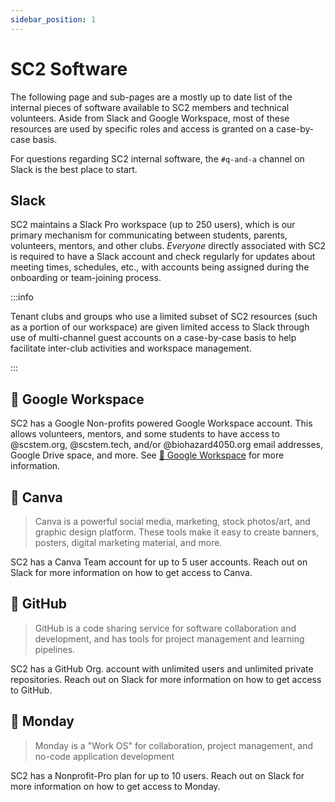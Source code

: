 ```yaml
---
sidebar_position: 1
---
```


# SC2 Software

The following page and sub-pages are a mostly up to date list of the internal pieces of software available to SC2 members and technical volunteers. Aside from Slack and Google Workspace, most of these resources are used by specific roles and access is granted on a case-by-case basis.

For questions regarding SC2 internal software, the `#q-and-a` channel on Slack is the best place to start.

## Slack

SC2 maintains a Slack Pro workspace (up to 250 users), which is our primary mechanism for communicating between students, parents, volunteers, mentors, and other clubs. _Everyone_ directly associated with SC2 is required to have a Slack account and check regularly for updates about meeting times, schedules, etc., with accounts being assigned during the onboarding or team-joining process.

:::info

Tenant clubs and groups who use a limited subset of SC2 resources (such as a portion of our workspace) are given limited access to Slack through use of multi-channel guest accounts on a case-by-case basis to help facilitate inter-club activities and workspace management.

:::

## 🔐 Google Workspace

SC2 has a Google Non-profits powered Google Workspace account. This allows volunteers, mentors, and some students to have access to @scstem.org, @scstem.tech, and/or @biohazard4050.org email addresses, Google Drive space, and more. See [🔐 Google Workspace](./google-workspace) for more information.

## 🔐 Canva

> Canva is a powerful social media, marketing, stock photos/art, and graphic design platform. These tools make it easy to create banners, posters, digital marketing material, and more.

SC2 has a Canva Team account for up to 5 user accounts. Reach out on Slack for more information on how to get access to Canva.

## 🔐 GitHub

> GitHub is a code sharing service for software collaboration and development, and has tools for project management and learning pipelines.

SC2 has a GitHub Org. account with unlimited users and unlimited private repositories. Reach out on Slack for more information on how to get access to GitHub.

## 🔐 Monday

> Monday is a "Work OS" for collaboration, project management, and no-code application development

SC2 has a Nonprofit-Pro plan for up to 10 users. Reach out on Slack for more information on how to get access to Monday.
